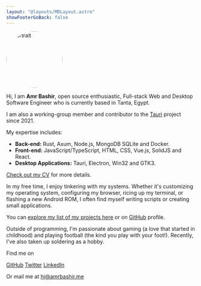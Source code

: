 ```yaml
---
layout: "@layouts/MDLayout.astro"
showFooterGoBack: false
---
```


<img src="/portrait.webp" alt="portrait" width="150" height="150" style="border-radius: 50%" class="mx-auto"/>

<br />

Hi, I am **Amr Bashir**, open source enthusiastic, Full-stack Web and Desktop Software Engineer who is currently based in Tanta, Egypt.

I am also a working-group member and contributor to the
[<span class="print:hidden i-skill-icons-tauri-dark" /> Tauri](https://tauri.app) project since 2021.

My expertise includes:
- **Back-end:**
  <span class="print:hidden i-simple-icons-rust color-#A04F12" /> Rust,
  <span class="print:hidden i-myicons-tokio" /> Axum,
  <span class="print:hidden i-devicon-nodejs" /> Node.js,
  <span class="print:hidden i-devicon-mongodb" /> MongoDB
  <span class="print:hidden i-devicon-sqlite" /> SQLite and
  <span class="print:hidden i-devicon-docker" /> Docker.
- **Front-end:**
  <span class="print:hidden i-devicon-javascript" /> JavaScript/<span class="print:hidden i-devicon-typescript" />TypeScript,
  <span class="print:hidden i-devicon-html5" /> HTML,
  <span class="print:hidden i-devicon-css3" /> CSS,
  <span class="print:hidden i-devicon-vuejs" /> Vue.js,
  <span class="print:hidden i-devicon-solidjs" /> SolidJS and
  <span class="print:hidden i-skill-icons-react-dark" /> React.
- **Desktop Applications:**
  <span class="print:hidden i-skill-icons-tauri-dark" /> Tauri,
  <span class="print:hidden i-skill-icons-electron" /> Electron,
  <span class="print:hidden i-skill-icons-windows-dark" /> Win32 and
  <span class="print:hidden i-skill-icons-gtk-dark dark:i-skill-icons-gtk-light" /> GTK3.


[Check out my CV](/cv) for more details.

In my free time, I enjoy tinkering with my systems. Whether it's customizing my operating system,
configuring my browser, ricing up my terminal, or flashing a new Android ROM,
I often find myself writing scripts or creating small applications.

You can [explore my list of my projects here](/projects)
or on [<span class="print:hidden i-ri-github-line" /> GitHub](https://github.com/amrbashir) profile.

Outside of programming, I'm passionate about gaming (a love that started in childhood) and playing football (the kind you play with your foot!). Recently, I've also taken up soldering as a hobby.

<div class="separator w-50 m-auto my-10"></div>

Find me on

[<span class="print:hidden i-ri-github-line" /> GitHub](https://github.com/amrbashir)
[<span class="print:hidden i-ri-twitter-x-line" />Twitter](https://github.com/amrbashir)
[<span class="print:hidden i-ri-linkedin-box-line" />LinkedIn](www.linkedin.com/in/amrbashir-dev)

Or mail me at hi@amrbashir.me

